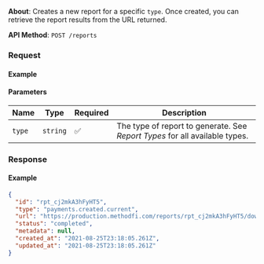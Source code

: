 

**About**: Creates a new report for a specific `type`. Once created, you can retrieve the report results from the URL returned.

**API Method**: `POST /reports`

### Request

#### Example
<ReportsCreate />

#### Parameters

| Name   | Type     | Required | Description                                                                 |
|--------|----------|----------|-----------------------------------------------------------------------------|
| `type` | `string` | ✅        | The type of report to generate. See *Report Types* for all available types. |

### Response

#### Example

```json
{
  "id": "rpt_cj2mkA3hFyHT5",
  "type": "payments.created.current",
  "url": "https://production.methodfi.com/reports/rpt_cj2mkA3hFyHT5/download",
  "status": "completed",
  "metadata": null,
  "created_at": "2021-08-25T23:18:05.261Z",
  "updated_at": "2021-08-25T23:18:05.261Z"
}
```
